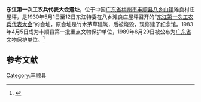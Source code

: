 {{文物保护单位|级别=省级|省区市=广东省|图片=|名称=东江第一次工农兵代表大会遗址|编号=3-12|分类=革命遗址及革命纪念建筑|时代=民国|所在=[[梅州市|梅州市]][[丰顺县|丰顺县]][[八乡山镇|八乡山镇]]滩良村庄屋坪|登录=1989年6月29日}}
'''东江第一次工农兵代表大会遗址'''，位于中国[[广东省|广东省]][[梅州市|梅州市]][[丰顺县|丰顺县]][[八乡山镇|八乡山镇]]滩良村庄屋坪，是1930年5月1日至12日东江特委在八乡滩良庄屋坪召开的“[[东江第一次工农兵代表大会|东江第一次工农兵代表大会]]”的会址，原会址是竹木茅草建筑，后被烧毁，现修建了纪念馆。1983年4月5日成为丰顺县第一批重点文物保护单位，1989年6月29日被公布为[[广东省文物保护单位|广东省文物保护单位]]。<ref>{{Cite web|url=http://www.meizhou.cn/2011/0701/262650.shtml|title=东江第一次工农兵代表大会旧址|accessdate=|author=|date=2011-07-01|publisher=梅州网|archive-url=https://web.archive.org/web/20161129224847/http://www.meizhou.cn/2011/0701/262650.shtml|archive-date=2016-11-29|dead-url=yes}}</ref>

== 参考文献 ==
{{reflist}}

{{梅州市境内的广东省文物保护单位}}

[[Category:丰顺县|Category:丰顺县]]
